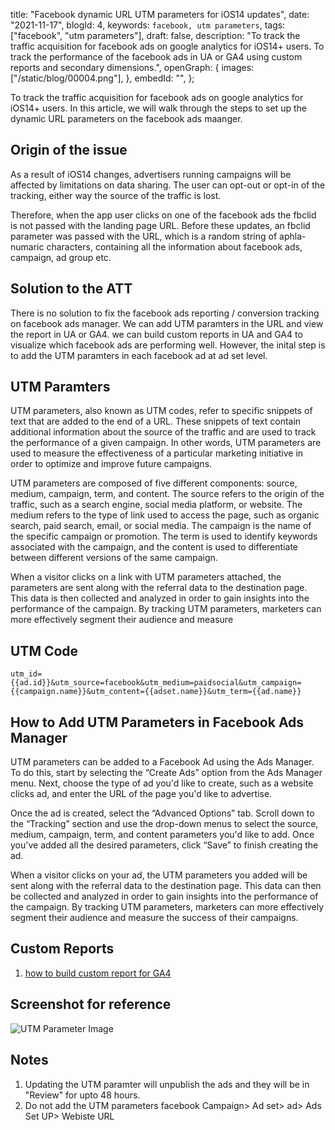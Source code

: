   title: "Facebook dynamic URL UTM parameters for iOS14 updates",
  date: "2021-11-17",
  blogId: 4,
  keywords: `facebook, utm parameters`,
  tags: ["facebook", "utm parameters"],
  draft: false,
  description:
    "To track the traffic acquisition for facebook ads on google analytics for iOS14+ users. To track the performance of the facebook ads in UA or GA4 using custom reports and secondary dimensions.",
  openGraph: {
    images: ["/static/blog/00004.png"],
  },
  embedId: "",
};

To track the traffic acquisition for facebook ads on google analytics for iOS14+ users. In this article, we will walk through the steps to set up the dynamic URL parameters on the facebook ads maanger.

## Origin of the issue

As a result of iOS14 changes, advertisers running campaigns will be affected by limitations on data sharing. The user can opt-out or opt-in of the tracking, either way the source of the traffic is lost.

Therefore, when the app user clicks on one of the facebook ads the fbclid is not passed with the landing page URL. Before these updates, an fbclid parameter was passed with the URL, which is a random string of aphla-numaric characters, containing all the information about facebook ads, campaign, ad group etc.

## Solution to the ATT

There is no solution to fix the facebook ads reporting / conversion tracking on facebook ads manager. We can add UTM paramters in the URL and view the report in UA or GA4. we can build custom reports in UA and GA4 to visualize which facebook ads are performing well. However, the inital step is to add the UTM paramters in each facebook ad at ad set level.

## UTM Paramters

UTM parameters, also known as UTM codes, refer to specific snippets of text that are added to the end of a URL. These snippets of text contain additional information about the source of the traffic and are used to track the performance of a given campaign. In other words, UTM parameters are used to measure the effectiveness of a particular marketing initiative in order to optimize and improve future campaigns.

UTM parameters are composed of five different components: source, medium, campaign, term, and content. The source refers to the origin of the traffic, such as a search engine, social media platform, or website. The medium refers to the type of link used to access the page, such as organic search, paid search, email, or social media. The campaign is the name of the specific campaign or promotion. The term is used to identify keywords associated with the campaign, and the content is used to differentiate between different versions of the same campaign.

When a visitor clicks on a link with UTM parameters attached, the parameters are sent along with the referral data to the destination page. This data is then collected and analyzed in order to gain insights into the performance of the campaign. By tracking UTM parameters, marketers can more effectively segment their audience and measure

## UTM Code

```
utm_id={{ad.id}}&utm_source=facebook&utm_medium=paidsocial&utm_campaign={{campaign.name}}&utm_content={{adset.name}}&utm_term={{ad.name}}
```

## How to Add UTM Parameters in Facebook Ads Manager

UTM parameters can be added to a Facebook Ad using the Ads Manager. To do this, start by selecting the “Create Ads” option from the Ads Manager menu. Next, choose the type of ad you'd like to create, such as a website clicks ad, and enter the URL of the page you'd like to advertise.

Once the ad is created, select the “Advanced Options” tab. Scroll down to the “Tracking” section and use the drop-down menus to select the source, medium, campaign, term, and content parameters you'd like to add. Once you've added all the desired parameters, click “Save” to finish creating the ad.

When a visitor clicks on your ad, the UTM parameters you added will be sent along with the referral data to the destination page. This data can then be collected and analyzed in order to gain insights into the performance of the campaign. By tracking UTM parameters, marketers can more effectively segment their audience and measure the success of their campaigns.

## Custom Reports

1. [how to build custom report for GA4](/blog/ga4/custom-report-for-facebook-ads-in-ga4)

## Screenshot for reference

![UTM Parameter Image](/static/blog/00004_1.png)

## Notes

1. Updating the UTM paramter will unpublish the ads and they will be in "Review" for upto 48 hours.
2. Do not add the UTM parameters facebook Campaign> Ad set> ad> Ads Set UP> Webiste URL
